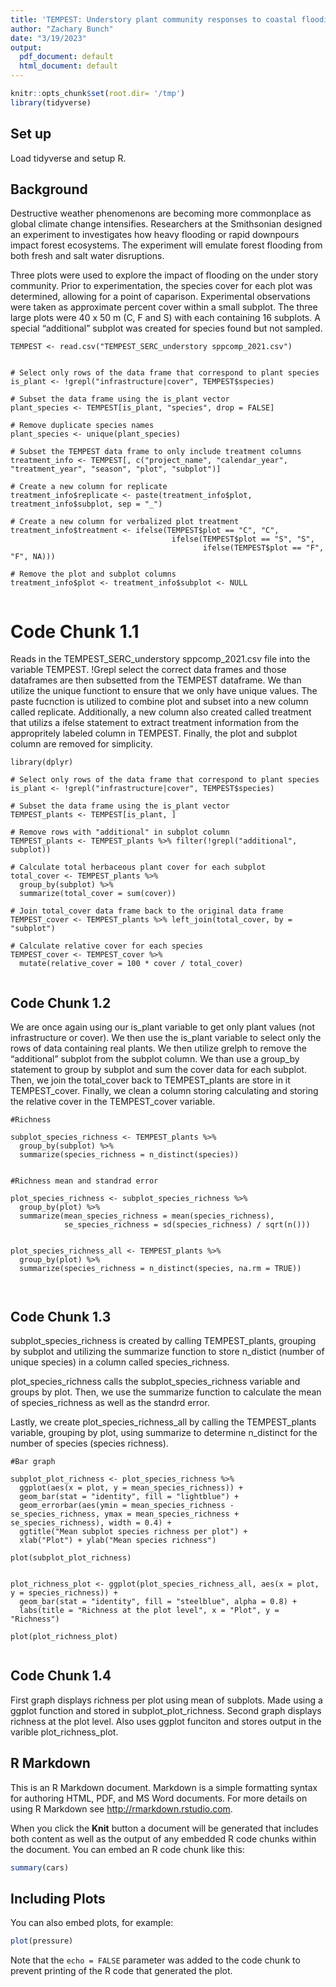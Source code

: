 ```yaml
---
title: 'TEMPEST: Understory plant community responses to coastal flooding'
author: "Zachary Bunch"
date: "3/19/2023"
output:
  pdf_document: default
  html_document: default
---
```


```r
knitr::opts_chunk$set(root.dir= '/tmp')
library(tidyverse)

```
## Set up
Load tidyverse and setup R.

## Background

Destructive weather phenomenons are becoming more commonplace as global climate change intensifies. Researchers at the Smithsonian designed an experiment to investigates how heavy flooding or rapid downpours impact forest ecosystems. The experiment will emulate forest flooding from both fresh and salt water disruptions. 

Three plots were used to explore the impact of flooding on the under story community. Prior to experimentation, the species cover for each plot was determined, allowing for a point of caparison. Experimental observations were taken as approximate percent cover within a small subplot. The three large plots were 40 x 50 m (C, F and S) with each containing 16 subplots. A special "additional" subplot was created for species found but not sampled.  

```
TEMPEST <- read.csv("TEMPEST_SERC_understory sppcomp_2021.csv")


# Select only rows of the data frame that correspond to plant species
is_plant <- !grepl("infrastructure|cover", TEMPEST$species)

# Subset the data frame using the is_plant vector
plant_species <- TEMPEST[is_plant, "species", drop = FALSE]

# Remove duplicate species names
plant_species <- unique(plant_species)

# Subset the TEMPEST data frame to only include treatment columns
treatment_info <- TEMPEST[, c("project_name", "calendar_year", "treatment_year", "season", "plot", "subplot")]

# Create a new column for replicate
treatment_info$replicate <- paste(treatment_info$plot, treatment_info$subplot, sep = "_")

# Create a new column for verbalized plot treatment
treatment_info$treatment <- ifelse(TEMPEST$plot == "C", "C", 
                                    ifelse(TEMPEST$plot == "S", "S",
                                           ifelse(TEMPEST$plot == "F", "F", NA)))

# Remove the plot and subplot columns
treatment_info$plot <- treatment_info$subplot <- NULL


```
# Code Chunk 1.1
Reads in the TEMPEST_SERC_understory sppcomp_2021.csv file into the variable TEMPEST. !Grepl select the correct data frames and those dataframes are then subsetted from the TEMPEST dataframe. We than utilize the unique functiont to ensure that we only have unique values. The paste fucnction is utilized to combine plot and subset into a new column called replicate. Additionally, a new column also created called treatment that utilizs a ifelse statement to extract treatment information from the appropritely labeled column in TEMPEST. Finally, the plot and subplot column are removed for simplicity. 



```
library(dplyr)

# Select only rows of the data frame that correspond to plant species
is_plant <- !grepl("infrastructure|cover", TEMPEST$species)

# Subset the data frame using the is_plant vector
TEMPEST_plants <- TEMPEST[is_plant, ]

# Remove rows with "additional" in subplot column
TEMPEST_plants <- TEMPEST_plants %>% filter(!grepl("additional", subplot))

# Calculate total herbaceous plant cover for each subplot
total_cover <- TEMPEST_plants %>%
  group_by(subplot) %>%
  summarize(total_cover = sum(cover))

# Join total_cover data frame back to the original data frame
TEMPEST_cover <- TEMPEST_plants %>% left_join(total_cover, by = "subplot")

# Calculate relative cover for each species
TEMPEST_cover <- TEMPEST_cover %>%
  mutate(relative_cover = 100 * cover / total_cover)


```

## Code Chunk 1.2

We are once again using our is_plant variable to get only plant values (not infrastructure or cover). We then use the is_plant variable to select only the rows of data containing real plants. We then utilize grelph to remove the "additional" subplot from the subplot column. We than use a group_by statement to group by subplot and sum the cover data for each subplot. Then, we join the total_cover back to TEMPEST_plants are store in it TEMPEST_cover. Finally, we clean a column storing calculating and storing the relative cover in the TEMPEST_cover variable. 

```
#Richness 

subplot_species_richness <- TEMPEST_plants %>%
  group_by(subplot) %>%
  summarize(species_richness = n_distinct(species))


#Richness mean and standrad error

plot_species_richness <- subplot_species_richness %>%
  group_by(plot) %>%
  summarize(mean_species_richness = mean(species_richness),
            se_species_richness = sd(species_richness) / sqrt(n()))
            
            
plot_species_richness_all <- TEMPEST_plants %>%
  group_by(plot) %>%
  summarize(species_richness = n_distinct(species, na.rm = TRUE))            
  
  
```

## Code Chunk 1.3

subplot_species_richness is created by calling TEMPEST_plants, grouping by subplot and utilizing the summarize function to store n_distict (number of unique species) in a column called species_richness. 

plot_species_richness calls the subplot_species_richness variable and groups by plot. Then, we use the summarize function to calculate the mean of species_richness as well as the standrd error. 

Lastly, we create plot_species_richness_all by calling the TEMPEST_plants variable, grouping by plot, using summarize to determine n_distinct for the number of species (species richness).

```
#Bar graph

subplot_plot_richness <- plot_species_richness %>%
  ggplot(aes(x = plot, y = mean_species_richness)) +
  geom_bar(stat = "identity", fill = "lightblue") +
  geom_errorbar(aes(ymin = mean_species_richness - se_species_richness, ymax = mean_species_richness +     se_species_richness), width = 0.4) +
  ggtitle("Mean subplot species richness per plot") +
  xlab("Plot") + ylab("Mean species richness")
  
plot(subplot_plot_richness)

  
plot_richness_plot <- ggplot(plot_species_richness_all, aes(x = plot, y = species_richness)) +
  geom_bar(stat = "identity", fill = "steelblue", alpha = 0.8) +
  labs(title = "Richness at the plot level", x = "Plot", y = "Richness")

plot(plot_richness_plot)
  
```
## Code Chunk 1.4

First graph displays richness per plot using mean of subplots. Made using a ggplot function and stored in subplot_plot_richness. Second graph displays richness at the plot level. Also uses ggplot funciton and stores output in the varible plot_richness_plot. 

## R Markdown

This is an R Markdown document. Markdown is a simple formatting syntax for authoring HTML, PDF, and MS Word documents. For more details on using R Markdown see <http://rmarkdown.rstudio.com>.

When you click the **Knit** button a document will be generated that includes both content as well as the output of any embedded R code chunks within the document. You can embed an R code chunk like this:

```r
summary(cars)
```

## Including Plots

You can also embed plots, for example:

```r
plot(pressure)
```

Note that the `echo = FALSE` parameter was added to the code chunk to prevent printing of the R code that generated the plot.
